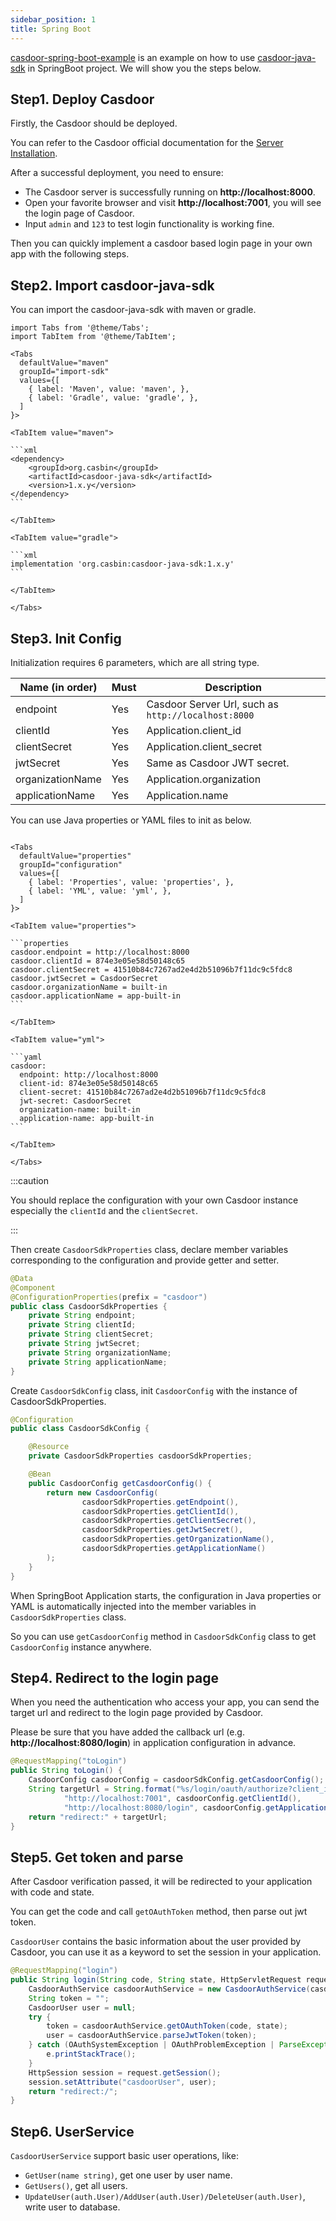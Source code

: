 ```yaml
---
sidebar_position: 1
title: Spring Boot
---
```


[casdoor-spring-boot-example](https://github.com/casdoor/casdoor-spring-boot-example) is an example on how to use [casdoor-java-sdk](https://github.com/casdoor/casdoor-java-sdk) in SpringBoot project. We will show you the steps below.

## Step1. Deploy Casdoor 

Firstly, the Casdoor should be deployed. 

You can refer to the Casdoor official documentation for the [Server Installation](/docs/basic/server-installation).

After a successful deployment, you need to ensure:

- The Casdoor server is successfully running on **http://localhost:8000**.
- Open your favorite browser and visit **http://localhost:7001**, you will see the login page of Casdoor.
- Input `admin` and `123` to test login functionality is working fine.

Then you can quickly implement a casdoor based login page in your own app with the following steps.

## Step2. Import casdoor-java-sdk

You can import the casdoor-java-sdk with  maven or gradle.

````mdx-code-block
import Tabs from '@theme/Tabs';
import TabItem from '@theme/TabItem';

<Tabs
  defaultValue="maven"
  groupId="import-sdk"
  values={[
    { label: 'Maven', value: 'maven', },
    { label: 'Gradle', value: 'gradle', },
  ]
}>

<TabItem value="maven">

```xml
<dependency>
    <groupId>org.casbin</groupId>
    <artifactId>casdoor-java-sdk</artifactId>
    <version>1.x.y</version>
</dependency>
```

</TabItem>

<TabItem value="gradle">

```xml
implementation 'org.casbin:casdoor-java-sdk:1.x.y'
```

</TabItem>

</Tabs>

````

## Step3. Init Config

Initialization requires 6 parameters, which are all string type.

| Name (in order)  | Must | Description                                         |
|------------------|------|-----------------------------------------------------|
| endpoint         | Yes  | Casdoor Server Url, such as `http://localhost:8000` |
| clientId         | Yes  | Application.client_id                               |
| clientSecret     | Yes  | Application.client_secret                           |
| jwtSecret        | Yes  | Same as Casdoor JWT secret.                         |
| organizationName | Yes  | Application.organization                            |
| applicationName  | Yes  | Application.name                                    |

You can use Java properties or YAML files to init as below.

````mdx-code-block

<Tabs
  defaultValue="properties"
  groupId="configuration"
  values={[
    { label: 'Properties', value: 'properties', },
    { label: 'YML', value: 'yml', },
  ]
}>

<TabItem value="properties">

```properties
casdoor.endpoint = http://localhost:8000
casdoor.clientId = 874e3e05e58d50148c65
casdoor.clientSecret = 41510b84c7267ad2e4d2b51096b7f11dc9c5fdc8
casdoor.jwtSecret = CasdoorSecret
casdoor.organizationName = built-in
casdoor.applicationName = app-built-in
```

</TabItem>

<TabItem value="yml">

```yaml
casdoor:
  endpoint: http://localhost:8000
  client-id: 874e3e05e58d50148c65
  client-secret: 41510b84c7267ad2e4d2b51096b7f11dc9c5fdc8
  jwt-secret: CasdoorSecret
  organization-name: built-in
  application-name: app-built-in
```

</TabItem>

</Tabs>

````

:::caution

You should replace the configuration with your own Casdoor instance especially the `clientId` and the `clientSecret`.

:::

Then create `CasdoorSdkProperties` class, declare member variables corresponding to the configuration and provide getter and setter.

```java
@Data
@Component
@ConfigurationProperties(prefix = "casdoor")
public class CasdoorSdkProperties {
    private String endpoint;
    private String clientId;
    private String clientSecret;
    private String jwtSecret;
    private String organizationName;
    private String applicationName;
}
```

Create `CasdoorSdkConfig` class, init `CasdoorConfig` with the instance of CasdoorSdkProperties.

```java
@Configuration
public class CasdoorSdkConfig {

    @Resource
    private CasdoorSdkProperties casdoorSdkProperties;

    @Bean
    public CasdoorConfig getCasdoorConfig() {
        return new CasdoorConfig(
                casdoorSdkProperties.getEndpoint(),
                casdoorSdkProperties.getClientId(),
                casdoorSdkProperties.getClientSecret(),
                casdoorSdkProperties.getJwtSecret(),
                casdoorSdkProperties.getOrganizationName(),
                casdoorSdkProperties.getApplicationName()
        );
    }
}
```

When SpringBoot Application starts, the configuration in Java properties or YAML is automatically injected into the member variables in `CasdoorSdkProperties` class. 

So you can use `getCasdoorConfig` method in `CasdoorSdkConfig` class to get `CasdoorConfig` instance anywhere.

## Step4. Redirect to the login page

When you need the authentication who access your app, you can send the target url and redirect to the login page provided by Casdoor.

Please be sure that you have added the callback url (e.g. **http://localhost:8080/login**) in application configuration in advance.

```java
@RequestMapping("toLogin")
public String toLogin() {
    CasdoorConfig casdoorConfig = casdoorSdkConfig.getCasdoorConfig();
    String targetUrl = String.format("%s/login/oauth/authorize?client_id=%s&response_type=code&redirect_uri=%s&scope=read&state=%s",
            "http://localhost:7001", casdoorConfig.getClientId(),
            "http://localhost:8080/login", casdoorConfig.getApplicationName());
    return "redirect:" + targetUrl;
}
```

## Step5. Get token and parse

After Casdoor verification passed, it will be redirected to your application with code and state.

You can get the code and call `getOAuthToken` method, then parse out jwt token.

`CasdoorUser` contains the basic information about the user provided by Casdoor, you can use it as a keyword to set the session in your application.

```java
@RequestMapping("login")
public String login(String code, String state, HttpServletRequest request) {
    CasdoorAuthService casdoorAuthService = new CasdoorAuthService(casdoorSdkConfig.getCasdoorConfig());
    String token = "";
    CasdoorUser user = null;
    try {
        token = casdoorAuthService.getOAuthToken(code, state);
        user = casdoorAuthService.parseJwtToken(token);
    } catch (OAuthSystemException | OAuthProblemException | ParseException | InvocationTargetException | IllegalAccessException e) {
        e.printStackTrace();
    }
    HttpSession session = request.getSession();
    session.setAttribute("casdoorUser", user);
    return "redirect:/";
}
```

## Step6. UserService

`CasdoorUserService` support basic user operations, like:

- `GetUser(name string)`, get one user by user name.
- `GetUsers()`, get all users.
- `UpdateUser(auth.User)/AddUser(auth.User)/DeleteUser(auth.User)`, write user to database.
